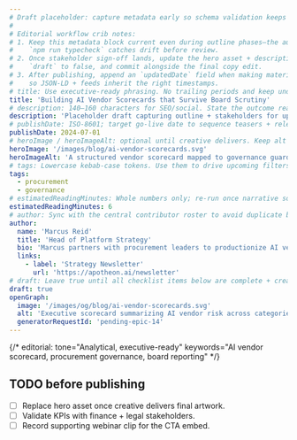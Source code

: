 ```yaml
---
# Draft placeholder: capture metadata early so schema validation keeps future edits honest.
#
# Editorial workflow crib notes:
# 1. Keep this metadata block current even during outline phases—the automation in
#    `npm run typecheck` catches drift before review.
# 2. Once stakeholder sign-off lands, update the hero asset + description, flip
#    `draft` to false, and commit alongside the final copy edit.
# 3. After publishing, append an `updatedDate` field when making material changes
#    so JSON-LD + feeds inherit the right timestamps.
# title: Use executive-ready phrasing. No trailing periods and keep under 90 chars.
title: 'Building AI Vendor Scorecards that Survive Board Scrutiny'
# description: 140–160 characters for SEO/social. State the outcome readers achieve.
description: 'Placeholder draft capturing outline + stakeholders for upcoming procurement guide'
# publishDate: ISO-8601; target go-live date to sequence teasers + release notes.
publishDate: 2024-07-01
# heroImage / heroImageAlt: optional until creative delivers. Keep alt text plain-language.
heroImage: '/images/blog/ai-vendor-scorecards.svg'
heroImageAlt: 'A structured vendor scorecard mapped to governance guardrails'
# tags: Lowercase kebab-case tokens. Use them to drive upcoming filters + related content scoring.
tags:
  - procurement
  - governance
# estimatedReadingMinutes: Whole numbers only; re-run once narrative solidifies.
estimatedReadingMinutes: 6
# author: Sync with the central contributor roster to avoid duplicate bios.
author:
  name: 'Marcus Reid'
  title: 'Head of Platform Strategy'
  bio: 'Marcus partners with procurement leaders to productionize AI vendor evaluations that balance innovation with enterprise guardrails.'
  links:
    - label: 'Strategy Newsletter'
      url: 'https://apotheon.ai/newsletter'
# draft: Leave true until all checklist items below are complete + creative signed off.
draft: true
openGraph:
  image: '/images/og/blog/ai-vendor-scorecards.svg'
  alt: 'Executive scorecard summarizing AI vendor risk across categories'
  generatorRequestId: 'pending-epic-14'
---
```


{/* editorial: tone="Analytical, executive-ready" keywords="AI vendor scorecard, procurement governance, board reporting" */}

## TODO before publishing

- [ ] Replace hero asset once creative delivers final artwork.
- [ ] Validate KPIs with finance + legal stakeholders.
- [ ] Record supporting webinar clip for the CTA embed.
